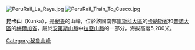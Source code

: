 [[Image:PeruRail_La_Raya.jpg|right]]
[[Image:PeruRail_Train_To_Cusco.jpg|right]]

{{Coord|14|27|40|S|70|59|0|W|display=title}}

'''昆卡山'''（Kunka），是[[秘魯|秘魯]]的山峰，位於該國南部[[庫斯科大區|庫斯科大區]]的[[卡納斯省|卡納斯省]]和[[普諾大區|普諾大區]]的[[梅爾加省|梅爾加省]]，屬於[[安第斯山脈|安第斯山脈]]中[[拉亞山脈|拉亞山脈]]的一部分，海拔高度5,200米。

{{Peru-geo-stub}}
[[Category:秘魯山峰|Category:秘魯山峰]]